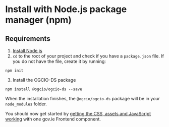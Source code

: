 
<Meta title="Docs/Install with npm" />

<h1>Install with Node.js package manager (npm)</h1>
<h2>Requirements</h2>

1. [Install Node.js](https://nodejs.org/en/)
2. `cd` to the root of your project and check if you have a `package.json` file. If you do not have the file, create it by running:

```
npm init
```

3. Install the OGCIO-DS package

```
npm install @ogcio/ogcio-ds --save
```

When the installation finishes, the <code>@ogcio/ogcio-ds</code> package will be in your <code>node_modules</code> folder.

You should now get started by [getting the CSS, assets and JavaScript working](/?path=/docs/docs-get-started--docs) with one gov.ie Frontend component.
